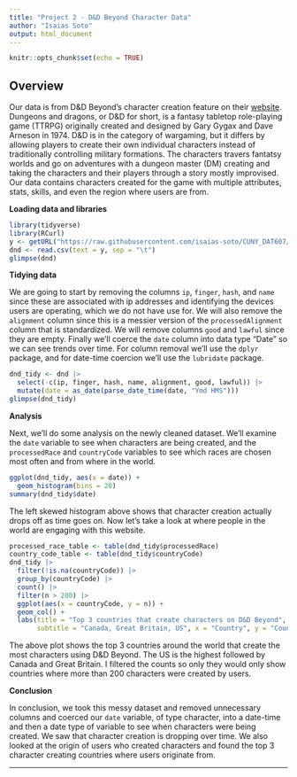 ```yaml
---
title: "Project 2 - D&D Beyond Character Data"
author: "Isaias Soto"
output: html_document
---
```


```r
knitr::opts_chunk$set(echo = TRUE)
```

## Overview

Our data is from D&D Beyond's character creation feature on their [website](https://www.dndbeyond.com/). Dungeons and dragons, or D&D for short, is a fantasy tabletop role-playing game (TTRPG) originally created and designed by Gary Gygax and Dave Arneson in 1974. D&D is in the category of wargaming, but it differs by allowing players to create their own individual characters instead of traditionally controlling military formations. The characters travers fantatsy worlds and go on adventures with a dungeon master (DM) creating and taking the characters and their players through a story mostly improvised. Our data contains characters created for the game with multiple attributes, stats, skills, and even the region where users are from. 

**Loading data and libraries**

```r
library(tidyverse)
library(RCurl)
y <- getURL("https://raw.githubusercontent.com/isaias-soto/CUNY_DAT607/refs/heads/main/Project%202/dnd_chars_all.tsv") 
dnd <- read.csv(text = y, sep = "\t") 
glimpse(dnd)
```


**Tidying data**

We are going to start by removing the columns `ip`, `finger`, `hash`, and `name` since these are associated with ip addresses and identifying the devices users are operating, which we do not have use for. We will also remove the `alignment` column since this is a messier version of the `processedAlignment` column that is standardized. We will remove columns `good` and `lawful` since they are empty. Finally we'll coerce the `date` column into data type "Date" so we can see trends over time. For column removal we'll use the `dplyr` package, and for date-time coercion we'll use the `lubridate` package.  

```r
dnd_tidy <- dnd |> 
  select(-c(ip, finger, hash, name, alignment, good, lawful)) |>
  mutate(date = as_date(parse_date_time(date, "Ymd HMS")))
glimpse(dnd_tidy)
```

**Analysis**

Next, we'll do some analysis on the newly cleaned dataset. We'll examine the `date` variable to see when characters are being created, and the `processedRace` and `countryCode` variables to see which races are chosen most often and from where in the world. 

```r
ggplot(dnd_tidy, aes(x = date)) +
  geom_histogram(bins = 20)
summary(dnd_tidy$date)
```

The left skewed histogram above shows that character creation actually drops off as time goes on. Now let's take a look at where people in the world are engaging with this website.

```r
processed_race_table <- table(dnd_tidy$processedRace)
country_code_table <- table(dnd_tidy$countryCode)
dnd_tidy |> 
  filter(!is.na(countryCode)) |>
  group_by(countryCode) |>
  count() |>
  filter(n > 200) |>
  ggplot(aes(x = countryCode, y = n)) +
  geom_col() +
  labs(title = "Top 3 countries that create characters on D&D Beyond",
       subtitle = "Canada, Great Britain, US", x = "Country", y = "Count")
```

The above plot shows the top 3 countries around the world that create the most characters using D&D Beyond. The US is the highest followed by Canada and Great Britain. I filtered the counts so only they would only show countries where more than 200 characters were created by users. 

**Conclusion**

In conclusion, we took this messy dataset and removed unnecessary columns and coerced our `date` variable, of type character, into a date-time and then a date type of variable to see when characters were being created. We saw that character creation is dropping over time. We also looked at the origin of users who created characters and found the top 3 character creating countries where users originate from.  

****


